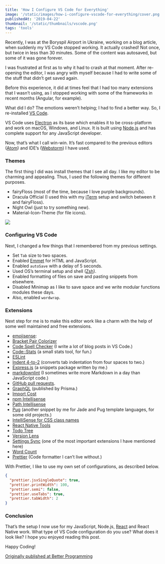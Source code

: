 ```yaml
---
title: 'How I Configure VS Code for Everything'
image: '/static/images/how-i-configure-vscode-for-everything/cover.png'
publishedAt: '2019-04-22'
thumbnail: '/static/thumbnails/vscode.png'
tags: 'tools'
---
```


Recently, I was at the Boryspil Airport in Ukraine, working on a blog article, when suddenly my VS Code stopped working. It actually crashed! Not once, but twice in less than 30 minutes. Some of the content was autosaved, but some of it was gone forever.

I was frustrated at first as to why it had to crash at that moment. After re-opening the editor, I was angry with myself because I had to write some of the stuff that didn’t get saved again.

Before this experience, it did at times feel that I had too many extensions that I wasn’t using, as I stopped working with some of the frameworks in recent months (Angular, for example).

What did I do? The emotions weren’t helping; I had to find a better way. So, I re-installed [VS Code](https://code.visualstudio.com/).

VS Code uses [Electron](https://electronjs.org/) as its base which enables it to be cross-platform and work on macOS, Windows, and Linux. It is built using [Node.js](https://nodejs.org/) and has complete support for any JavaScript developer.

Now, that’s what I call win-win. It’s fast compared to the previous editors ([Atom](https://atom.io/)) and IDE’s ([Webstorm](https://www.jetbrains.com/webstorm/)) I have used.

### Themes

The first thing I did was install themes that I see all day. I like my editor to be charming and appealing. Thus, I used the following themes for different purposes.

- fairyFloss (most of the time, because I love purple backgrounds).
- Dracula Official (I used this with my [iTerm](https://www.iterm2.com/) setup and switch between it and fairyFloss).
- Night Owl (just to try something new).
- Material-Icon-Theme (for file icons).

![](https://cdn-images-1.medium.com/max/800/1*7utI1vJayaK97t7lYhrv_A.jpeg)

### Configuring VS Code

Next, I changed a few things that I remembered from my previous settings.

- Set `Tab` size to two spaces.
- Enabled [Emmet](https://emmet.io/) for HTML and JavaScript.
- Enabled `autoSave` with a delay of 5 seconds.
- Used OS’s terminal setup and shell ([Zsh](https://ohmyz.sh/)).
- Enabled formatting of files on save and pasting snippets from elsewhere.
- Disabled Minimap as I like to save space and we write modular functions modules these days.
- Also, enabled `wordwrap`.

### Extensions

Next step for me is to make this editor work like a charm with the help of some well maintained and free extensions.

- [emojisense](https://marketplace.visualstudio.com/items?itemName=bierner.emojisense):
- [Bracket Pair Colorizer](https://marketplace.visualstudio.com/items?itemName=CoenraadS.bracket-pair-colorizer)
- [Code Spell Checker](https://marketplace.visualstudio.com/items?itemName=streetsidesoftware.code-spell-checker) (I write a lot of blog posts in VS Code.)
- [Code::Stats](https://codestats.net/) (a small stats tool, for fun.)
- [ESLint](https://eslint.org/)
- [Indent 4-to-2](https://marketplace.visualstudio.com/items?itemName=Compulim.indent4to2) (converts tab indentation from four spaces to two.)
- [Express.js](https://expressjs.com/) (a snippets package written by me.)
- [markdownlint](https://github.com/markdownlint/markdownlint) (I sometimes write more Markdown in a day than JavaScript code.)
- [GitHub pull requests](https://help.github.com/en/articles/about-pull-requests).
- [GraphQL](https://graphql.org/) (published by Prisma.)
- [Import Cost](https://marketplace.visualstudio.com/items?itemName=wix.vscode-import-cost)
- [npm Intellisense](https://marketplace.visualstudio.com/items?itemName=christian-kohler.npm-intellisense)
- [Path Intellisense](https://marketplace.visualstudio.com/items?itemName=christian-kohler.path-intellisense)
- [Pug](https://marketplace.visualstudio.com/items?itemName=amandeepmittal.pug) (another snippet by me for Jade and Pug template languages, for some old projects.)
- [IntelliSense for CSS class names](https://marketplace.visualstudio.com/items?itemName=Zignd.html-css-class-completion)
- [React Native Tools](https://marketplace.visualstudio.com/items?itemName=msjsdiag.vscode-react-native)
- [Todo Tree](https://marketplace.visualstudio.com/items?itemName=Gruntfuggly.todo-tree)
- [Version Lens](https://marketplace.visualstudio.com/items?itemName=pflannery.vscode-versionlens)
- [Settings Sync](https://marketplace.visualstudio.com/items?itemName=Shan.code-settings-sync) (one of the most important extensions I have mentioned here)
- [Word Count](https://marketplace.visualstudio.com/items?itemName=ms-vscode.wordcount)
- [Prettier](https://prettier.io/) (Code formatter I can’t live without.)

With Prettier, I like to use my own set of configurations, as described below.

```json
{
  "prettier.jsxSingleQuote": true,
  "prettier.printWidth": 100,
  "prettier.semi": false,
  "prettier.useTabs": true,
  "prettier.tabWidth": 2
}
```

### Conclusion

That’s the setup I now use for my JavaScript, Node.js, [React](https://reactjs.org/) and React Native work. What type of VS Code configuration do you use? What does it look like? I hope you enjoyed reading this post.

Happy Coding!

[Originally published at Better Programming](https://medium.com/better-programming/how-i-configure-vscode-for-everything-7df65a316a52)
